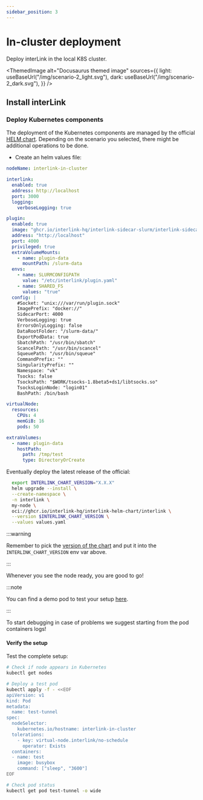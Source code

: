 ```yaml
---
sidebar_position: 3
---
```



# In-cluster deployment

Deploy interLink in the local K8S cluster.

<ThemedImage
  alt="Docusaurus themed image"
  sources={{
    light: useBaseUrl("/img/scenario-2_light.svg"),
    dark: useBaseUrl("/img/scenario-2_dark.svg"),
  }}
/>

## Install interLink

### Deploy Kubernetes components

The deployment of the Kubernetes components are managed by the official
[HELM chart](https://github.com/interlink-hq/interlink-helm-chart). Depending on
the scenario you selected, there might be additional operations to be done.

- Create an helm values file:

```yaml title="values.yaml"
nodeName: interlink-in-cluster

interlink:
  enabled: true
  address: http://localhost
  port: 3000
  logging:
    verboseLogging: true

plugin:
  enabled: true
  image: "ghcr.io/interlink-hq/interlink-sidecar-slurm/interlink-sidecar-slurm:0.5.1"
  address: "http://localhost"
  port: 4000
  privileged: true
  extraVolumeMounts:
    - name: plugin-data
      mountPath: /slurm-data
  envs:
    - name: SLURMCONFIGPATH
      value: "/etc/interlink/plugin.yaml"
    - name: SHARED_FS
      values: "true"
  config: |
    #Socket: "unix:///var/run/plugin.sock"
    ImagePrefix: "docker://"
    SidecarPort: 4000
    VerboseLogging: true
    ErrorsOnlyLogging: false
    DataRootFolder: "/slurm-data/"
    ExportPodData: true
    SbatchPath: "/usr/bin/sbatch"
    ScancelPath: "/usr/bin/scancel"
    SqueuePath: "/usr/bin/squeue"
    CommandPrefix: ""
    SingularityPrefix: ""
    Namespace: "vk"
    Tsocks: false
    TsocksPath: "$WORK/tsocks-1.8beta5+ds1/libtsocks.so"
    TsocksLoginNode: "login01"
    BashPath: /bin/bash

virtualNode:
  resources:
    CPUs: 4
    memGiB: 16
    pods: 50

extraVolumes:
  - name: plugin-data
    hostPath:
      path: /tmp/test
      type: DirectoryOrCreate
```

Eventually deploy the latest release of the official:

```bash
  export INTERLINK_CHART_VERSION="X.X.X"
  helm upgrade --install \
  --create-namespace \
  -n interlink \
  my-node \
  oci://ghcr.io/interlink-hq/interlink-helm-chart/interlink \
  --version $INTERLINK_CHART_VERSION \
  --values values.yaml
```

:::warning

Remember to pick the
[version of the chart](https://github.com/interlink-hq/interlink-helm-chart/blob/main/interlink/Chart.yaml#L18)
and put it into the `INTERLINK_CHART_VERSION` env var above.

:::

Whenever you see the node ready, you are good to go!

:::note

You can find a demo pod to test your setup
[here](../guides/develop-a-plugin#lets-test-is-out).

:::

To start debugging in case of problems we suggest starting from the pod
containers logs!

#### Verify the setup

Test the complete setup:

```bash
# Check if node appears in Kubernetes
kubectl get nodes

# Deploy a test pod
kubectl apply -f - <<EOF
apiVersion: v1
kind: Pod
metadata:
  name: test-tunnel
spec:
  nodeSelector:
    kubernetes.io/hostname: interlink-in-cluster
  tolerations:
    - key: virtual-node.interlink/no-schedule
      operator: Exists
  containers:
  - name: test
    image: busybox
    command: ["sleep", "3600"]
EOF

# Check pod status
kubectl get pod test-tunnel -o wide
```
